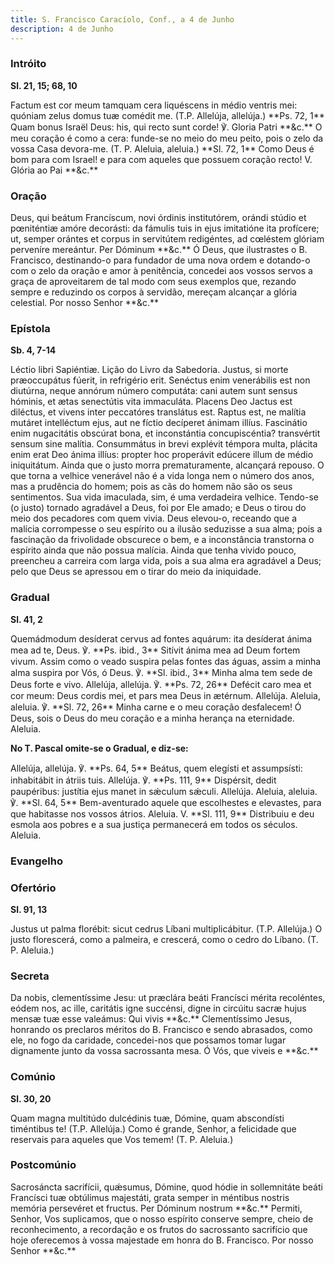```yaml
---
title: S. Francisco Caracíolo, Conf., a 4 de Junho
description: 4 de Junho
---
```


### Intróito

**Sl. 21, 15; 68, 10**

<div class="side-by-side not-content">
  <span>
    Factum est cor meum tamquam cera liquéscens in médio ventris mei: quóniam
    zelus domus tuæ comédit me. (T.P. Allelúja, allelúja.) **Ps. 72, 1** Quam
    bonus Israël Deus: his, qui recto sunt corde! ℣. Gloria Patri **&c.**
  </span>
  <span>
    O meu coração é como a cera: funde-se no meio do meu peito, pois o zelo da
    vossa Casa devora-me. (T. P. Aleluia, aleluia.) **Sl. 72, 1** Como Deus é
    bom para com Israel! e para com aqueles que possuem coração recto! V. Glória
    ao Pai **&c.**
  </span>
</div>

### Oração

<div class="side-by-side not-content">
  <span>
    Deus, qui beátum Francíscum, novi órdinis institutórem, orándi stúdio et
    pœniténtiæ amóre decorásti: da fámulis tuis in ejus imitatióne ita
    profícere; ut, semper orántes et corpus in servitútem redigéntes, ad
    cœléstem glóriam perveníre mereántur. Per Dóminum **&c.**
  </span>
  <span>
    Ó Deus, que ilustrastes o B. Francisco, destinando-o para fundador de uma
    nova ordem e dotando-o com o zelo da oração e amor à penitência, concedei
    aos vossos servos a graça de aproveitarem de tal modo com seus exemplos que,
    rezando sempre e reduzindo os corpos à servidão, mereçam alcançar a glória
    celestial. Por nosso Senhor **&c.**
  </span>
</div>

### Epístola

**Sb. 4, 7-14**

<div class="side-by-side not-content">
  <span>Léctio libri Sapiéntiæ.</span>
  <span>Lição do Livro da Sabedoria.</span>
  <span>
    Justus, si morte præoccupátus fúerit, in refrigério erit. Senéctus enim
    venerábilis est non diutúrna, neque annórum número computáta: cani autem
    sunt sensus hóminis, et ætas senectútis vita immaculáta. Placens Deo Jactus
    est diléctus, et vivens inter peccatóres translátus est. Raptus est, ne
    malítia mutáret intelléctum ejus, aut ne fíctio decíperet ánimam illíus.
    Fascinátio enim nugacitátis obscúrat bona, et inconstántia concupiscéntia?
    transvértit sensum sine malítia. Consummátus in brevi explévit témpora
    multa, plácita enim erat Deo ánima illíus: propter hoc properávit edúcere
    illum de médio iniquitátum.
  </span>
  <span>
    Ainda que o justo morra prematuramente, alcançará repouso. O que torna a
    velhice venerável não é a vida longa nem o número dos anos, mas a prudência
    do homem; pois as cãs do homem não são os seus sentimentos. Sua vida
    imaculada, sim, é uma verdadeira velhice. Tendo-se (o justo) tornado
    agradável a Deus, foi por Ele amado; e Deus o tirou do meio dos pecadores
    com quem vivia. Deus elevou-o, receando que a malícia corrompesse o seu
    espírito ou a ilusão seduzisse a sua alma; pois a fascinação da frivolidade
    obscurece o bem, e a inconstância transtorna o espírito ainda que não possua
    malícia. Ainda que tenha vivido pouco, preencheu a carreira com larga vida,
    pois a sua alma era agradável a Deus; pelo que Deus se apressou em o tirar
    do meio da iniquidade.
  </span>
</div>

### Gradual

**Sl. 41, 2**

<div class="side-by-side not-content">
  <span>
    Quemádmodum desíderat cervus ad fontes aquárum: ita desíderat ánima mea ad
    te, Deus. ℣. **Ps. ibid., 3** Sitívit ánima mea ad Deum fortem vivum.
  </span>
  <span>
    Assim como o veado suspira pelas fontes das águas, assim a minha alma
    suspira por Vós, ó Deus. ℣. **Sl. ibid., 3** Minha alma tem sede de Deus
    forte e vivo.
  </span>
  <span>
    Allelúja, allelúja. ℣. **Ps. 72, 26** Defécit caro mea et cor meum: Deus
    cordis mei, et pars mea Deus in ætérnum. Allelúja.
  </span>
  <span>
    Aleluia, aleluia. ℣. **Sl. 72, 26** Minha carne e o meu coração desfalecem!
    Ó Deus, sois o Deus do meu coração e a minha herança na eternidade. Aleluia.
  </span>
</div>

**No T. Pascal omite-se o Gradual, e diz-se:**

<div class="side-by-side not-content">
  <span>
    Allelúja, allelúja. ℣. **Ps. 64, 5** Beátus, quem elegísti et assumpsísti:
    inhabitábit in átriis tuis. Allelúja. ℣. **Ps. 111, 9** Dispérsit, dedit
    paupéribus: justítia ejus manet in sǽculum sǽculi. Allelúja.
  </span>
  <span>
    Aleluia, aleluia. ℣. **Sl. 64, 5** Bem-aventurado aquele que escolhestes e
    elevastes, para que habitasse nos vossos átrios. Aleluia. V. **Sl. 111, 9**
    Distribuiu e deu esmola aos pobres e a sua justiça permanecerá em todos os
    séculos. Aleluia.
  </span>
</div>

### Evangelho


<LinkCard
  href="/missal/comum/14confessoresnaopontifices1#evangelho"
  title="Confessores não Pontífices - Missa Os justi"
/>

### Ofertório

**Sl. 91, 13**

<div class="side-by-side not-content">
  <span>
    Justus ut palma florébit: sicut cedrus Líbani multiplicábitur. (T.P.
    Allelúja.)
  </span>
  <span>
    O justo florescerá, como a palmeira, e crescerá, como o cedro do Líbano. (T.
    P. Aleluia.)
  </span>
</div>

### Secreta

<div class="side-by-side not-content">
  <span>
    Da nobis, clementíssime Jesu: ut præclára beáti Francísci mérita recoléntes,
    eódem nos, ac ille, caritátis igne succénsi, digne in circúitu sacræ hujus
    mensæ tuæ esse valeámus: Qui vivis **&c.**
  </span>
  <span>
    Clementíssimo Jesus, honrando os preclaros méritos do B. Francisco e sendo
    abrasados, como ele, no fogo da caridade, concedei-nos que possamos tomar
    lugar dignamente junto da vossa sacrossanta mesa. Ó Vós, que viveis e
    **&c.**
  </span>
</div>

### Comúnio

**Sl. 30, 20**

<div class="side-by-side not-content">
  <span>
    Quam magna multitúdo dulcédinis tuæ, Dómine, quam abscondísti timéntibus te!
    (T.P. Allelúja.)
  </span>
  <span>
    Como é grande, Senhor, a felicidade que reservais para aqueles que Vos
    temem! (T. P. Aleluia.)
  </span>
</div>

### Postcomúnio

<div class="side-by-side not-content">
  <span>
    Sacrosáncta sacrifícii, quǽsumus, Dómine, quod hódie in sollemnitáte beáti
    Francísci tuæ obtúlimus majestáti, grata semper in méntibus nostris memória
    persevéret et fructus. Per Dóminum nostrum **&c.**
  </span>
  <span>
    Permiti, Senhor, Vos suplicamos, que o nosso espírito conserve sempre, cheio
    de reconhecimento, a recordação e os frutos do sacrossanto sacrifício que
    hoje oferecemos à vossa majestade em honra do B. Francisco. Por nosso Senhor
    **&c.**
  </span>
</div>
